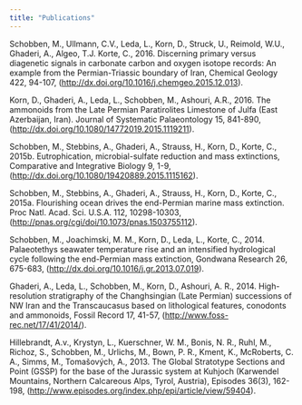 ```yaml
---
title: "Publications"
---
```





Schobben, M., Ullmann, C.V., Leda, L., Korn, D., Struck, U., Reimold, W.U., Ghaderi, A., Algeo, T.J. Korte, C., 2016. Discerning primary versus diagenetic signals in carbonate carbon and oxygen isotope records: An example from the Permian-Triassic boundary of Iran, Chemical Geology 422, 94-107, (<http://dx.doi.org/10.1016/j.chemgeo.2015.12.013>). 

Korn, D., Ghaderi, A., Leda, L., Schobben, M., Ashouri, A.R., 2016. The ammonoids from the Late Permian Paratirolites Limestone of Julfa (East Azerbaijan, Iran). Journal of Systematic Palaeontology 15, 841-890, (<http://dx.doi.org/10.1080/14772019.2015.1119211>).

Schobben, M., Stebbins, A., Ghaderi, A., Strauss, H., Korn, D., Korte, C., 2015b. Eutrophication, microbial-sulfate reduction and mass extinctions, Comparative and Integrative Biology 9, 1-9, (<http://dx.doi.org/10.1080/19420889.2015.1115162>). 

Schobben, M., Stebbins, A., Ghaderi, A., Strauss, H., Korn, D., Korte, C., 2015a. Flourishing ocean drives the end-Permian marine mass extinction. Proc Natl. Acad. Sci. U.S.A. 112, 10298-10303, (<http://pnas.org/cgi/doi/10.1073/pnas.1503755112>). 

Schobben, M., Joachimski, M. M., Korn, D., Leda, L., Korte, C., 2014. Palaeotethys seawater temperature rise and an intensified hydrological cycle following the end-Permian mass extinction, Gondwana Research 26, 675-683, (<http://dx.doi.org/10.1016/j.gr.2013.07.019>). 

Ghaderi, A., Leda, L., Schobben, M., Korn, D., Ashouri, A. R., 2014. High-resolution stratigraphy of the Changhsingian (Late Permian) successions of NW Iran and the Transcaucasus based on lithological features, conodonts and ammonoids, Fossil Record 17, 41-57, (<http://www.foss-rec.net/17/41/2014/>). 

Hillebrandt, A.v., Krystyn, L., Kuerschner, W. M., Bonis, N. R., Ruhl, M., Richoz, S., Schobben, M., Urlichs, M., Bown, P. R., Kment, K., McRoberts, C. A., Simms, M., Tomašových, A., 2013. The Global Stratotype Sections and Point (GSSP) for the base of the Jurassic system at Kuhjoch (Karwendel Mountains, Northern Calcareous Alps, Tyrol, Austria), Episodes 36(3), 162-198, (<http://www.episodes.org/index.php/epi/article/view/59404>). 







